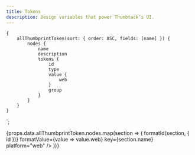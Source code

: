 ```yaml
---
title: Tokens
description: Design variables that power Thumbtack’s UI.
---
```



    {
        allThumbprintToken(sort: { order: ASC, fields: [name] }) {
            nodes {
                name
                description
                tokens {
                    id
                    type
                    value {
                        web
                    }
                    group
                }
            }
        }
    }
`;

<TabNav />

<PackageTable
    version={version}
    packageName={name}
    sourceDirectory={homepage}
    platform="web"
    importStatement="import * as tokens from '@thumbtack/thumbprint-tokens';"
/>

<div>
    {props.data.allThumbprintToken.nodes.map(section => (
        <TokenSection
            section={section}
            formatId={({ id }) => formatId(section, { id })}
            formatValue={value => value.web}
            key={section.name}
            platform="web"
        />
    ))}
</div>
